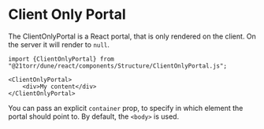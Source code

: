 # Client Only Portal

The ClientOnlyPortal is a React portal, that is only rendered on the client.
On the server it will render to `null`.

```tsx
import {ClientOnlyPortal} from "@21torr/dune/react/components/Structure/ClientOnlyPortal.js";

<ClientOnlyPortal>
	<div>My content</div>
</ClientOnlyPortal>
```

You can pass an explicit `container` prop, to specify in which element the portal should point to.
By default, the `<body>` is used.
